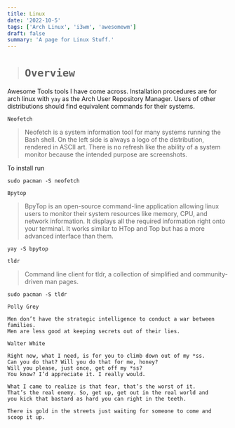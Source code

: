 ```yaml
---
title: Linux
date: '2022-10-5'
tags: ['Arch Linux', 'i3wm', 'awesomewm']
draft: false
summary: 'A page for Linux Stuff.'
---
```


> # `Overview`

Awesome Tools tools I have come across. Installation procedures are for arch linux
with `yay` as the Arch User Repository Manager. Users of other distributions should
find equivalent commands for their systems.

`Neofetch`

> Neofetch is a system information tool for many systems running the Bash shell.
> On the left side is always a logo of the distribution, rendered in ASCII art.
> There is no refresh like the ability of a system monitor because the intended purpose are screenshots.

To install run

```
sudo pacman -S neofetch
```

`Bpytop`

> BpyTop is an open-source command-line application allowing linux users to monitor their system resources like memory, CPU,
> and network information. It displays all the required information right onto your terminal.
> It works similar to HTop and Top but has a more advanced interface than them.

```
yay -S bpytop
```

`tldr`

> Command line client for tldr, a collection of simplified and community-driven man pages.

```
sudo pacman -S tldr
```

`Polly Grey`

```
Men don’t have the strategic intelligence to conduct a war between families.
Men are less good at keeping secrets out of their lies.
```

`Walter White`

```
Right now, what I need, is for you to climb down out of my *ss.
Can you do that? Will you do that for me, honey?
Will you please, just once, get off my *ss?
You know? I’d appreciate it. I really would.
```

```
What I came to realize is that fear, that’s the worst of it.
That’s the real enemy. So, get up, get out in the real world and
you kick that bastard as hard you can right in the teeth.
```

```
There is gold in the streets just waiting for someone to come and scoop it up.
```
